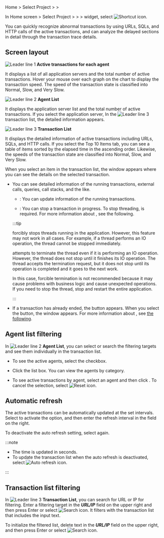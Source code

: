 <InDoc product="java">

Home &gt; Select Project &gt; <Cmdname sid="dashboard" className="uitext" /> &gt; <Cmdname sid="AA002" className="uitext" />

</InDoc>

<Xclude product="java">

In Home screen &gt; Select Project &gt; <Cmdname sid="dashboard" className="uitext" /> &gt; <Cmdname sid="appDashboard" className="uitext" /> &gt; <Cmdname sid="AA002" className="uitext" /> widget, select ![Shortcut icon](/img/right-arrow.svg).

</Xclude>

You can quickly recognize abnormal transactions by using URLs, SQLs, and HTTP calls of the active transactions, and can analyze the delayed sections in detail through the transaction trace details.

## Screen layout

<ImgLang img='dashboard-active-transaction.png' desc='Active transaction' />

![Leader line 1](/img/number-01.png) **Active transactions for each agent**

It displays a list of all application servers and the total number of active transactions. Hover your mouse over each graph on the chart to display the transaction speed. The speed of the transaction state is classified into <span class='normal'>Normal</span>, <span class='slow'>Slow</span>, and <span class='vslow'>Very Slow</span>.

![Leader line 2](/img/number-02.png) **Agent List**

It displays the application server list and the total number of active transactions. If you select the application server, In the ![Leader line 3](/img/number-03.png) transaction list, the detailed information appears.

![Leader line 3](/img/number-03.png) **Transaction List**

It displays the detailed information of active transactions including URLs, SQLs, and HTTP calls. If you select the Top 10 Items tab, you can see a table of items sorted by the elapsed time in the ascending order. Likewise, the speeds of the transaction state are classified into <span class='normal'>Normal</span>, <span class='slow'>Slow</span>, and <span class='vslow'>Very Slow</span>.

<InDoc product='java'>

When you select an item in the transaction list, the <Cmdname sid="active_transaction" className="uitext" /> window appears where you can see the details on the selected transaction.

<ImgLang img='dashboard-active-transaction-details.png' desc='Active Transaction' />

- You can see detailed information of the running transactions, external calls, queries, call stacks, and the like.

  - <Cmdname sid="refresh_all" className="uitext" />: You can update information of the running transactions.

  - <Cmdname sid="stop_thread" className="uitext" />: You can stop a transaction in progress. To stop threading, <Cmdname sid="secret_key" className="uitext" /> is required. For more information about <Cmdname sid="secret_key" className="uitext" />, see <Link to="install-agent#security">the following</Link>.

  :::tip

  <Cmdname sid="stop_thread" className="uitext" /> forcibly stops threads running in the application. However, this feature may not work in all cases. For example, if a thread performs an IO operation, the thread cannot be stopped immediately.

  <Cmdname sid="stop_thread" className="uitext" /> attempts to terminate the thread even if it is performing an IO operation. However, the thread does not stop until it finishes its IO operation. The thread accepts the termination request, but it does not stop until its operation is completed and it goes to the next work.

  In this case, forcible termination is not recommended because it may cause problems with business logic and cause unexpected operations. If you need to stop the thread, stop and restart the entire application.

  :::

- If a transaction has already ended, the <Cmdname sid="show_trace" className="uitext" /> button appears. When you select the button, the <Cmdname sid="TTL06527" className="uitext" /> window appears. For more information about <Cmdname sid="TTL06527" className="uitext" />, see [the following](trs-profile#transaction-info).

</InDoc>

## Agent list filtering

In ![Leader line 2](/img/number-02.png) **Agent List**, you can select or search the filtering targets and see them individually in the transaction list. 

- To see the active agents, select the <Cmdname sid="active_only" className="uitext" /> checkbox.

- Click the <Cmdname sid="all_agents" className="uitext" /> list box. You can view the agents by category.

- To see active transactions by agent, select an agent and then click <Cmdname sid="apply" className="uitext" />. To cancel the selection, select ![Reset icon](/img/ico-reset.svg).

## Automatic refresh

The active transactions can be automatically updated at the set intervals. Select <Cmdname sid="auto_refresh_sec" className="uitext" /> to activate the option, and then enter the refresh interval in the field on the right.

To deactivate the auto refresh setting, select <Cmdname sid="auto_refresh_sec" className="uitext" /> again.

:::note

- The time is updated in seconds.
- To update the transaction list when the auto refresh is deactivated, select ![Auto refresh icon](/img/ico-refresh.png).

:::

## Transaction list filtering

In ![Leader line 3](/img/number-03.png) **Transaction List**, you can search for URL or IP for filtering. Enter a filtering target in the **_URL/IP_** field on the upper right and then press Enter or select ![Search icon](/img/ico-search.svg). It filters with the transaction list that includes the input text.

To initialize the filtered list, delete text in the **_URL/IP_** field on the upper right, and then press Enter or select ![Search icon](/img/ico-search.svg).
